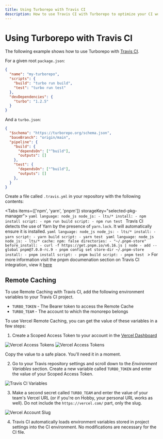 ```yaml
---
title: Using Turborepo with Travis CI
description: How to use Travis CI with Turborepo to optimize your CI workflow
---
```



# Using Turborepo with Travis CI

The following example shows how to use Turborepo with [Travis CI](https://www.travis-ci.com/).

For a given root `package.json`:

```json
{
  "name": "my-turborepo",
  "scripts": {
    "build": "turbo run build",
    "test": "turbo run test"
  },
  "devDependencies": {
    "turbo": "1.2.5"
  }
}
```

And a `turbo.json`:

```json
{
  "$schema": "https://turborepo.org/schema.json",
  "baseBranch": "origin/main",
  "pipeline": {
    "build": {
      "dependsOn": ["^build"],
      "outputs": []
    },
    "test": {
      "dependsOn": ["^build"],
      "outputs": []
    },
  }
}
```

Create a file called `.travis.yml` in your repository with the following contents:

<Tabs items={['npm', 'yarn', 'pnpm']} storageKey="selected-pkg-manager">
  <Tab>
    ```yaml
    language: node_js
    node_js:
      - lts/*
    install:
      - npm install
    script:
      - npm run build
    script:
      - npm run test
    ```
  </Tab>
    <Tab>
      Travis CI detects the use of Yarn by the presence of `yarn.lock`. It will automatically ensure it is installed.
      ```yaml
      language: node_js
      node_js:
        - lts/*
      install:
        - yarn
      script:
        - yarn build
      script:
        - yarn test
      ```
  </Tab>
    <Tab>
      ```yaml
      language: node_js
      node_js:
        - lts/*
      cache:
        npm: false
        directories:
          - "~/.pnpm-store"
      before_install:
        - curl -f https://get.pnpm.io/v6.16.js | node - add --global pnpm@7.0.0-rc.9
        - pnpm config set store-dir ~/.pnpm-store
      install:
        - pnpm install
      script:
        - pnpm build
      script:
        - pnpm test
      ```
      > For more information visit the pnpm documenation section on Travis CI integration, view it [here](https://pnpm.io/continuous-integration#travis)
  </Tab>
</Tabs>

## Remote Caching

To use Remote Caching with Travis CI, add the following environment variables to your Travis CI project.

- `TURBO_TOKEN` - The Bearer token to access the Remote Cache
- `TURBO_TEAM` - The account to which the monorepo belongs

To use Vercel Remote Caching, you can get the value of these variables in a few steps:

1. Create a Scoped Access Token to your account in the [Vercel Dashboard](https://vercel.com/account/tokens)

![Vercel Access Tokens](/images/docs/vercel-tokens.png)
![Vercel Access Tokens](/images/docs/vercel-create-token.png)

Copy the value to a safe place. You'll need it in a moment.

2. Go to your Travis repository settings and scroll down to the _Environment Variables_ section. Create a new variable called `TURBO_TOKEN` and enter the value of your Scoped Access Token.

![Travis CI Variables](/images/docs/travis-ci-environment-variables.png)

3. Make a second secret called `TURBO_TEAM` and enter the value of your team's Vercel URL (or if you're on Hobby, your personal URL works as well). Do not include the `https://vercel.com/` part, only the slug.

![Vercel Account Slug](/images/docs/vercel-slug.png)

4. Travis CI automatically loads environment variables stored in project settings into the CI environment. No modifications are necessary for the CI file.
